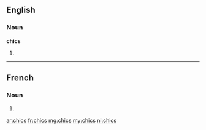 ==English==

===Noun===
'''chics'''

# {{plural of|chic}}

----

==French==

===Noun===
{{infl|fr|plural}} {{m|p}}

# {{plural of|chic|lang=fr}}

[[ar:chics]]
[[fr:chics]]
[[mg:chics]]
[[my:chics]]
[[nl:chics]]